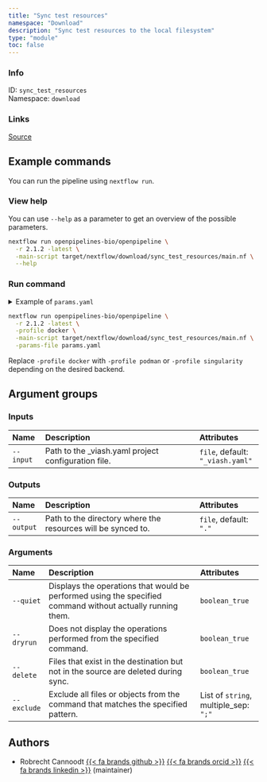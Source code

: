```yaml
---
title: "Sync test resources"
namespace: "Download"
description: "Sync test resources to the local filesystem"
type: "module"
toc: false
---
```


::: {.column-margin}

### Info

ID: `sync_test_resources`  
Namespace: `download`

### Links
[Source](https://github.com/openpipelines-bio/openpipeline/blob/2.1.2/src/download/sync_test_resources/config.vsh.yaml){.btn-action .btn-sm .btn-info .btn role="button"}

:::



## Example commands

You can run the pipeline using `nextflow run`.

### View help

You can use `--help` as a parameter to get an overview of the possible parameters.

```bash
nextflow run openpipelines-bio/openpipeline \
  -r 2.1.2 -latest \
  -main-script target/nextflow/download/sync_test_resources/main.nf \
  --help
```

### Run command

<details>
<summary>Example of `params.yaml`</summary>
```yaml
# Inputs
input: "_viash.yaml"

# Outputs
# output: "."

# Arguments
quiet: false
dryrun: false
delete: false
# exclude: ["foo"]

# Nextflow input-output arguments
publish_dir: # please fill in - example: "output/"
# param_list: "my_params.yaml"
```
</details>

```bash
nextflow run openpipelines-bio/openpipeline \
  -r 2.1.2 -latest \
  -profile docker \
  -main-script target/nextflow/download/sync_test_resources/main.nf \
  -params-file params.yaml
```

:::{.callout-note}
Replace `-profile docker` with `-profile podman` or `-profile singularity` depending on the desired backend.
:::

## Argument groups

### Inputs

|Name      |Description                                         |Attributes                       |
|:----------|:--------------------------------------------------|:--------------------|
|`--input` |Path to the _viash.yaml project configuration file. |`file`, default: `"_viash.yaml"` |


### Outputs

|Name       |Description                                                  |Attributes             |
|:----------|:--------------------------------------------------|:--------------------|
|`--output` |Path to the directory where the resources will be synced to. |`file`, default: `"."` |


### Arguments

|Name        |Description                                                                                                |Attributes                            |
|:----------|:--------------------------------------------------|:--------------------|
|`--quiet`   |Displays the operations that would be performed using the specified command without actually running them. |`boolean_true`                        |
|`--dryrun`  |Does not display the operations performed from the specified command.                                      |`boolean_true`                        |
|`--delete`  |Files that exist in the destination but not in the source are deleted during sync.                         |`boolean_true`                        |
|`--exclude` |Exclude all files or objects from the command that matches the specified pattern.                          |List of `string`, multiple_sep: `";"` |

## Authors


  * Robrecht Cannoodt [{{< fa brands github >}}](https://github.com/rcannood) [{{< fa brands orcid >}}](https://orcid.org/0000-0003-3641-729X) [{{< fa brands linkedin >}}](https://linkedin.com/in/robrechtcannoodt) (maintainer)

